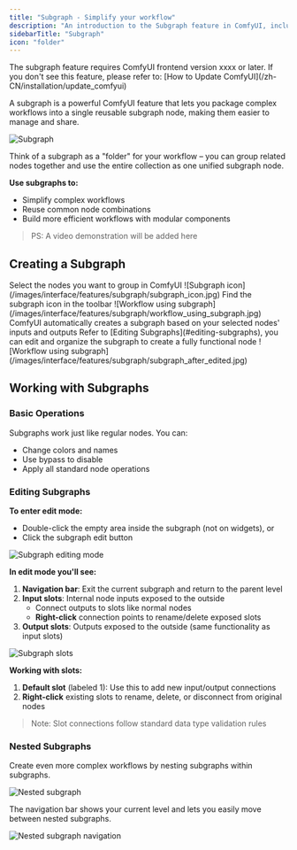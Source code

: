 ```yaml
---
title: "Subgraph - Simplify your workflow"
description: "An introduction to the Subgraph feature in ComfyUI, including how to create, navigate, and manage subgraphs."
sidebarTitle: "Subgraph"
icon: "folder"
---
```


<Note>
    The subgraph feature requires ComfyUI frontend version xxxx or later. If you don't see this feature, please refer to: [How to Update ComfyUI](/zh-CN/installation/update_comfyui)
</Note>

A subgraph is a powerful ComfyUI feature that lets you package complex workflows into a single reusable subgraph node, making them easier to manage and share.

![Subgraph](/images/interface/features/subgraph/subgraph.jpg)

Think of a subgraph as a "folder" for your workflow – you can group related nodes together and use the entire collection as one unified subgraph node.

**Use subgraphs to:**
- Simplify complex workflows
- Reuse common node combinations
- Build more efficient workflows with modular components

> PS: A video demonstration will be added here

## Creating a Subgraph

<Steps>
    <Step title="Select nodes">
    Select the nodes you want to group in ComfyUI
    </Step>
    <Step title="Click the subgraph icon">
        ![Subgraph icon](/images/interface/features/subgraph/subgraph_icon.jpg)
        Find the subgraph icon in the toolbar
    </Step>
    <Step title="Subgraph created">
        ![Workflow using subgraph](/images/interface/features/subgraph/workflow_using_subgraph.jpg)
        ComfyUI automatically creates a subgraph based on your selected nodes' inputs and outputs
    </Step>
    <Step title="Customize your subgraph">
        Refer to [Editing Subgraphs](#editing-subgraphs), you can edit and organize the subgraph to create a fully functional node
        ![Workflow using subgraph](/images/interface/features/subgraph/subgraph_after_edited.jpg)
    </Step>
</Steps>

## Working with Subgraphs

### Basic Operations

Subgraphs work just like regular nodes. You can:
- Change colors and names
- Use bypass to disable
- Apply all standard node operations

### Editing Subgraphs

**To enter edit mode:**
- Double-click the empty area inside the subgraph (not on widgets), or
- Click the subgraph edit button

![Subgraph editing mode](/images/interface/features/subgraph/editing_subgraph.jpg)

**In edit mode you'll see:**

1. **Navigation bar**: Exit the current subgraph and return to the parent level
2. **Input slots**: Internal node inputs exposed to the outside
    - Connect outputs to slots like normal nodes
    - **Right-click** connection points to rename/delete exposed slots
3. **Output slots**: Outputs exposed to the outside (same functionality as input slots)

![Subgraph slots](/images/interface/features/subgraph/subgraph_slot.jpg)

**Working with slots:**
1. **Default slot** (labeled 1): Use this to add new input/output connections
2. **Right-click** existing slots to rename, delete, or disconnect from original nodes

> Note: Slot connections follow standard data type validation rules

### Nested Subgraphs

Create even more complex workflows by nesting subgraphs within subgraphs.

![Nested subgraph](/images/interface/features/subgraph/subgraph_nested.jpg)

The navigation bar shows your current level and lets you easily move between nested subgraphs.

![Nested subgraph navigation](/images/interface/features/subgraph/subgraph_navigation.jpg)